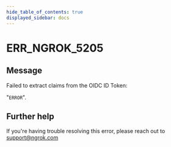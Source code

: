 ```yaml
---
hide_table_of_contents: true
displayed_sidebar: docs
---
```



# ERR_NGROK_5205

## Message

Failed to extract claims from the OIDC ID Token:

"`ERROR`".

<ErrorDetails error="err_ngrok_5205" />

## Further help

If you're having trouble resolving this error, please reach out to [support@ngrok.com](mailto:support@ngrok.com?subject=Help%20with%20ERR_NGROK_5205)
